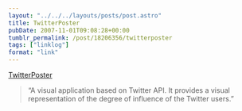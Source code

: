 ```yaml
---
layout: "../../../layouts/posts/post.astro"
title: TwitterPoster
pubDate: 2007-11-01T09:08:28+00:00
tumblr_permalink: /post/18206356/twitterposter
tags: ["linklog"]
format: "link"
---
```


[TwitterPoster][1]

> &ldquo;A visual application based on Twitter API. It provides a visual representation of the degree of influence of the Twitter users.&rdquo;

[1]: http://twitterposter.com/
